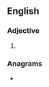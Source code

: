 ==English==

===Adjective===
{{head|en|adjective superlative form}}

# {{en-superlative of|seemly}}

===Anagrams===
* {{anagrams|en|a=eeeilmsst|messelite|semisteel|teleseism}}